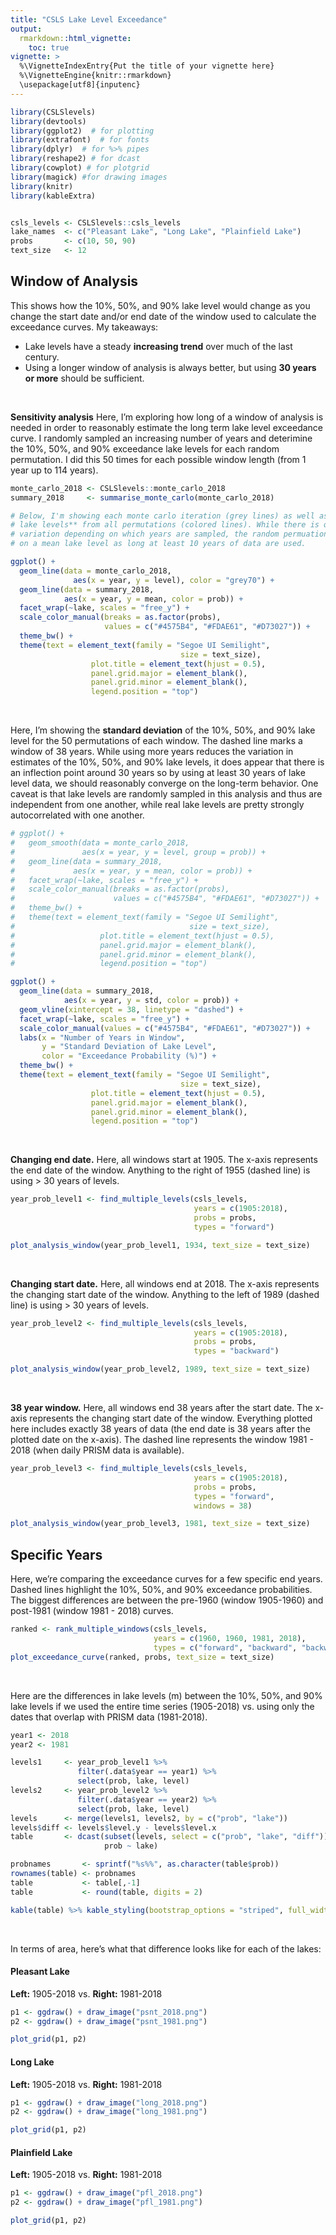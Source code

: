 ```yaml
---
title: "CSLS Lake Level Exceedance"
output: 
  rmarkdown::html_vignette:
    toc: true
vignette: >
  %\VignetteIndexEntry{Put the title of your vignette here}
  %\VignetteEngine{knitr::rmarkdown}
  \usepackage[utf8]{inputenc}
---
```


```r
library(CSLSlevels)
library(devtools)
library(ggplot2)  # for plotting
library(extrafont)  # for fonts
library(dplyr)  # for %>% pipes
library(reshape2) # for dcast
library(cowplot) # for plotgrid
library(magick) #for drawing images
library(knitr)
library(kableExtra)


csls_levels <- CSLSlevels::csls_levels
lake_names  <- c("Pleasant Lake", "Long Lake", "Plainfield Lake")
probs       <- c(10, 50, 90)
text_size   <- 12

```

## Window of Analysis

This shows how the 10%, 50%, and 90% lake level would change as you change the
start date and/or end date of the window used to calculate the exceedance
curves. My takeaways:

* Lake levels have a steady **increasing trend** over much of the last century.
* Using a longer window of analysis is always better, but using **30 years or more**
should be sufficient.

<br>

**Sensitivity analysis** Here, I'm exploring how long of a window of
analysis is needed in order to reasonably estimate the long term lake level
exceedance curve. I randomly sampled an increasing number of years and
deterimine the 10%, 50%, and 90% exceedance lake levels for each random
permutation. I did this 50 times for each possible window length (from 1 year up to 114
years).

```r
monte_carlo_2018 <- CSLSlevels::monte_carlo_2018
summary_2018     <- summarise_monte_carlo(monte_carlo_2018)
```

```r

# Below, I'm showing each monte carlo iteration (grey lines) as well as the **mean
# lake levels** from all permutations (colored lines). While there is quite a bit of
# variation depending on which years are sampled, the random permuations converge
# on a mean lake level as long at least 10 years of data are used.

ggplot() +
  geom_line(data = monte_carlo_2018,
              aes(x = year, y = level), color = "grey70") +
  geom_line(data = summary_2018,
            aes(x = year, y = mean, color = prob)) +
  facet_wrap(~lake, scales = "free_y") +
  scale_color_manual(breaks = as.factor(probs),
                     values = c("#4575B4", "#FDAE61", "#D73027")) +
  theme_bw() +
  theme(text = element_text(family = "Segoe UI Semilight",
                                      size = text_size),
                  plot.title = element_text(hjust = 0.5),
                  panel.grid.major = element_blank(),
                  panel.grid.minor = element_blank(),
                  legend.position = "top")
```

<br>

Here, I'm showing the **standard deviation** of the 10%, 50%, and 90% lake level
for the 50 permutations of each window. The dashed line marks a window of 38
years. While using more years reduces the variation in estimates of the 10%,
50%, and 90% lake levels, it does appear that there is an inflection point
around 30 years so by using at least 30 years of lake level data,
we should reasonably converge on the long-term behavior. One caveat is that lake
levels are randomly sampled in this analysis and thus are independent from one
another, while real lake levels are pretty strongly autocorrelated with one
another.

```r

# ggplot() +
#   geom_smooth(data = monte_carlo_2018,
#               aes(x = year, y = level, group = prob)) +
#   geom_line(data = summary_2018,
#             aes(x = year, y = mean, color = prob)) +
#   facet_wrap(~lake, scales = "free_y") +
#   scale_color_manual(breaks = as.factor(probs),
#                      values = c("#4575B4", "#FDAE61", "#D73027")) +
#   theme_bw() +
#   theme(text = element_text(family = "Segoe UI Semilight",
#                                       size = text_size),
#                   plot.title = element_text(hjust = 0.5),
#                   panel.grid.major = element_blank(),
#                   panel.grid.minor = element_blank(),
#                   legend.position = "top")

ggplot() +
  geom_line(data = summary_2018,
            aes(x = year, y = std, color = prob)) +
  geom_vline(xintercept = 38, linetype = "dashed") +
  facet_wrap(~lake, scales = "free_y") +
  scale_color_manual(values = c("#4575B4", "#FDAE61", "#D73027")) +
  labs(x = "Number of Years in Window",
       y = "Standard Deviation of Lake Level",
       color = "Exceedance Probability (%)") +
  theme_bw() +
  theme(text = element_text(family = "Segoe UI Semilight",
                                      size = text_size),
                  plot.title = element_text(hjust = 0.5),
                  panel.grid.major = element_blank(),
                  panel.grid.minor = element_blank(),
                  legend.position = "top")
```

<br>

**Changing end date.** Here, all windows start at 1905. The x-axis represents
the end date of the window. Anything to the right of 1955 (dashed line) is using
> 30 years of levels.

```r
year_prob_level1 <- find_multiple_levels(csls_levels, 
                                         years = c(1905:2018), 
                                         probs = probs,
                                         types = "forward")

plot_analysis_window(year_prob_level1, 1934, text_size = text_size)
```

<br> 

**Changing start date.** Here, all windows end at 2018. The x-axis represents
the changing start date of the window. Anything to the left of 1989 (dashed
line) is using > 30 years of levels.

```r
year_prob_level2 <- find_multiple_levels(csls_levels, 
                                         years = c(1905:2018), 
                                         probs = probs,
                                         types = "backward")

plot_analysis_window(year_prob_level2, 1989, text_size = text_size)
```

<br> 

**38 year window.** Here, all windows end 38 years after the start date. The
x-axis represents the changing start date of the window. Everything plotted here
includes exactly 38 years of data (the end date is 38 years after the plotted
date on the x-axis). The dashed line represents the window 1981 - 2018 (when
daily PRISM data is available).

```r
year_prob_level3 <- find_multiple_levels(csls_levels, 
                                         years = c(1905:2018), 
                                         probs = probs,
                                         types = "forward", 
                                         windows = 38)

plot_analysis_window(year_prob_level3, 1981, text_size = text_size)
```

## Specific Years

Here, we're comparing the exceedance curves for a few specific end years. Dashed
lines highlight the 10%, 50%, and 90% exceedance probabilities. The biggest
differences are between the pre-1960 (window 1905-1960) and post-1981 (window 1981 - 2018) curves.

```r
ranked <- rank_multiple_windows(csls_levels, 
                                years = c(1960, 1960, 1981, 2018), 
                                types = c("forward", "backward", "backward", "forward"))
plot_exceedance_curve(ranked, probs, text_size = text_size)
```

<br>

Here are the differences in lake levels (m) between the 10%, 50%, and 90% lake
levels if we used the entire time series (1905-2018) vs. using only the dates 
that overlap with PRISM data (1981-2018).

```r
year1 <- 2018
year2 <- 1981

levels1     <- year_prob_level1 %>%
               filter(.data$year == year1) %>%
               select(prob, lake, level)
levels2     <- year_prob_level2 %>%
               filter(.data$year == year2) %>%
               select(prob, lake, level)
levels      <- merge(levels1, levels2, by = c("prob", "lake"))
levels$diff <- levels$level.y - levels$level.x
table       <- dcast(subset(levels, select = c("prob", "lake", "diff")), 
                     prob ~ lake)

probnames       <- sprintf("%s%%", as.character(table$prob))
rownames(table) <- probnames
table           <- table[,-1]
table           <- round(table, digits = 2)

kable(table) %>% kable_styling(bootstrap_options = "striped", full_width = F)
```

<br>

In terms of area, here's what that difference looks like for each of the lakes:

#### Pleasant Lake 
**Left:** 1905-2018 vs. **Right:** 1981-2018
```r
p1 <- ggdraw() + draw_image("psnt_2018.png")
p2 <- ggdraw() + draw_image("psnt_1981.png")

plot_grid(p1, p2)
```

#### Long Lake 
**Left:** 1905-2018 vs. **Right:** 1981-2018
```r
p1 <- ggdraw() + draw_image("long_2018.png")
p2 <- ggdraw() + draw_image("long_1981.png")

plot_grid(p1, p2)
```

#### Plainfield Lake 
**Left:** 1905-2018 vs. **Right:** 1981-2018
```r
p1 <- ggdraw() + draw_image("pfl_2018.png")
p2 <- ggdraw() + draw_image("pfl_1981.png")

plot_grid(p1, p2)
```
